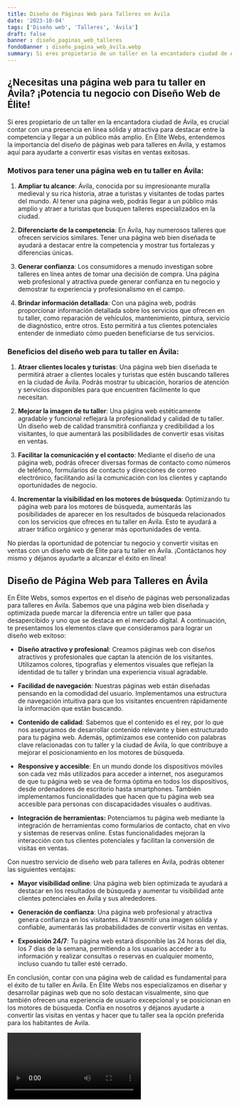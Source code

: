 ```yaml
---
title: Diseño de Páginas Web para Talleres en Ávila
date: '2023-10-04'
tags: ['Diseño web', 'Talleres', 'Ávila']
draft: false
banner : diseño_paginas_web_talleres
fondoBanner : diseño_pagina_web_ávila.webp
summary: Si eres propietario de un taller en la encantadora ciudad de Ávila, es crucial contar con una presencia en línea sólida y atractiva para destacar entre la competencia y llegar a un público más amplio. En Élite Webs, entendemos la importancia del diseño de páginas web para talleres en Ávila, y estamos aquí para ayudarte a convertir esas visitas en ventas exitosas.
---
```


## **¿Necesitas una página web para tu taller en Ávila? ¡Potencia tu negocio con Diseño Web de Élite!**

Si eres propietario de un taller en la encantadora ciudad de Ávila, es crucial contar con una presencia en línea sólida y atractiva para destacar entre la competencia y llegar a un público más amplio. En Élite Webs, entendemos la importancia del diseño de páginas web para talleres en Ávila, y estamos aquí para ayudarte a convertir esas visitas en ventas exitosas.

### **Motivos para tener una página web en tu taller en Ávila:**

1. **Ampliar tu alcance**: Ávila, conocida por su impresionante muralla medieval y su rica historia, atrae a turistas y visitantes de todas partes del mundo. Al tener una página web, podrás llegar a un público más amplio y atraer a turistas que busquen talleres especializados en la ciudad.

2. **Diferenciarte de la competencia**: En Ávila, hay numerosos talleres que ofrecen servicios similares. Tener una página web bien diseñada te ayudará a destacar entre la competencia y mostrar tus fortalezas y diferencias únicas.

3. **Generar confianza**: Los consumidores a menudo investigan sobre talleres en línea antes de tomar una decisión de compra. Una página web profesional y atractiva puede generar confianza en tu negocio y demostrar tu experiencia y profesionalismo en el campo.

4. **Brindar información detallada**: Con una página web, podrás proporcionar información detallada sobre los servicios que ofrecen en tu taller, como reparación de vehículos, mantenimiento, pintura, servicio de diagnóstico, entre otros. Esto permitirá a tus clientes potenciales entender de inmediato cómo pueden beneficiarse de tus servicios.

### **Beneficios del diseño web para tu taller en Ávila:**

1. **Atraer clientes locales y turistas**: Una página web bien diseñada te permitirá atraer a clientes locales y turistas que estén buscando talleres en la ciudad de Ávila. Podrás mostrar tu ubicación, horarios de atención y servicios disponibles para que encuentren fácilmente lo que necesitan.

2. **Mejorar la imagen de tu taller**: Una página web estéticamente agradable y funcional reflejará la profesionalidad y calidad de tu taller. Un diseño web de calidad transmitirá confianza y credibilidad a los visitantes, lo que aumentará las posibilidades de convertir esas visitas en ventas.

3. **Facilitar la comunicación y el contacto**: Mediante el diseño de una página web, podrás ofrecer diversas formas de contacto como números de teléfono, formularios de contacto y direcciones de correo electrónico, facilitando así la comunicación con los clientes y captando oportunidades de negocio.

4. **Incrementar la visibilidad en los motores de búsqueda**: Optimizando tu página web para los motores de búsqueda, aumentarás las posibilidades de aparecer en los resultados de búsqueda relacionados con los servicios que ofreces en tu taller en Ávila. Esto te ayudará a atraer tráfico orgánico y generar más oportunidades de venta.

No pierdas la oportunidad de potenciar tu negocio y convertir visitas en ventas con un diseño web de Élite para tu taller en Ávila. ¡Contáctanos hoy mismo y déjanos ayudarte a alcanzar el éxito en línea!

<GifSeo />

<Cta />

## Diseño de Página Web para Talleres en Ávila

En Élite Webs, somos expertos en el diseño de páginas web personalizadas para talleres en Ávila. Sabemos que una página web bien diseñada y optimizada puede marcar la diferencia entre un taller que pasa desapercibido y uno que se destaca en el mercado digital. A continuación, te presentamos los elementos clave que consideramos para lograr un diseño web exitoso:

- **Diseño atractivo y profesional**: Creamos páginas web con diseños atractivos y profesionales que captan la atención de los visitantes. Utilizamos colores, tipografías y elementos visuales que reflejan la identidad de tu taller y brindan una experiencia visual agradable.

- **Facilidad de navegación**: Nuestras páginas web están diseñadas pensando en la comodidad del usuario. Implementamos una estructura de navegación intuitiva para que los visitantes encuentren rápidamente la información que están buscando.

- **Contenido de calidad**: Sabemos que el contenido es el rey, por lo que nos aseguramos de desarrollar contenido relevante y bien estructurado para tu página web. Además, optimizamos ese contenido con palabras clave relacionadas con tu taller y la ciudad de Ávila, lo que contribuye a mejorar el posicionamiento en los motores de búsqueda.

- **Responsive y accesible**: En un mundo donde los dispositivos móviles son cada vez más utilizados para acceder a internet, nos aseguramos de que tu página web se vea de forma óptima en todos los dispositivos, desde ordenadores de escritorio hasta smartphones. También implementamos funcionalidades que hacen que tu página web sea accesible para personas con discapacidades visuales o auditivas.

- **Integración de herramientas:** Potenciamos tu página web mediante la integración de herramientas como formularios de contacto, chat en vivo y sistemas de reservas online. Estas funcionalidades mejoran la interacción con tus clientes potenciales y facilitan la conversión de visitas en ventas.

Con nuestro servicio de diseño web para talleres en Ávila, podrás obtener las siguientes ventajas:

- **Mayor visibilidad online**: Una página web bien optimizada te ayudará a destacar en los resultados de búsqueda y aumentar tu visibilidad ante clientes potenciales en Ávila y sus alrededores.

- **Generación de confianza**: Una página web profesional y atractiva genera confianza en los visitantes. Al transmitir una imagen sólida y confiable, aumentarás las probabilidades de convertir visitas en ventas.

- **Exposición 24/7**: Tu página web estará disponible las 24 horas del día, los 7 días de la semana, permitiendo a los usuarios acceder a tu información y realizar consultas o reservas en cualquier momento, incluso cuando tu taller esté cerrado.

En conclusión, contar con una página web de calidad es fundamental para el éxito de tu taller en Ávila. En Élite Webs nos especializamos en diseñar y desarrollar páginas web que no solo destacan visualmente, sino que también ofrecen una experiencia de usuario excepcional y se posicionan en los motores de búsqueda. Confía en nosotros y déjanos ayudarte a convertir las visitas en ventas y hacer que tu taller sea la opción preferida para los habitantes de Ávila.

<Video />

<CtaBot job='Talleres' city='Ávila'/>

<Gmaps query='Ávila+españa+maps' />